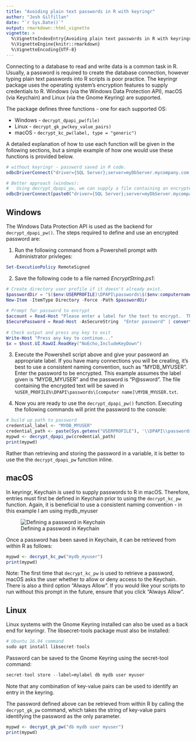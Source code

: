 ```yaml
---
title: "Avoiding plain text passwords in R with keyringr"
author: "Josh Gilfillan"
date: "`r Sys.Date()`"
output: rmarkdown::html_vignette
vignette: >
  %\VignetteIndexEntry{Avoiding plain text passwords in R with keyringr}
  %\VignetteEngine{knitr::rmarkdown}
  %\VignetteEncoding{UTF-8}
---
```


Connecting to a database to read and write data is a common task in R.  Usually, a password is required to create the database connection, however typing plain text passwords into R scripts is poor practice.  The keyringr package uses the operating system's encryption features to supply credentials to R.  Windows (via the Windows Data Protection API), macOS (via Keychain) and Linux (via the Gnome Keyring) are supported.

The package defines three functions - one for each supported OS:

  * Windows - `decrypt_dpapi_pw(file)`
  * Linux - `decrypt_gk_pw(key_value_pairs)`
  * macOS - `decrypt_kc_pw(label, type = "generic")`

A detailed explanation of how to use each function will be given in the following sections, but a simple example of how one would use these functions is provided below.

```r
# without keyringr - password saved in R code.
odbcDriverConnect("driver={SQL Server};server=myDbServer.mycompany.com;database=mydb;uid=myuser;pwd=P@ssw0rd")

# Better approach (windows):
#   Using decrypt_dpapi_pw, we can supply a file containing an encrypted string.
odbcDriverConnect(paste0("driver={SQL Server};server=myDbServer.mycompany.com;database=mydb;uid=myuser;pwd=", decrypt_dpapi_pw("myEncryptedPw.txt")))
```


## Windows
The Windows Data Protection API is used as the backend for `decrypt_dpapi_pw()`.  The steps required to define and use an encrypted password are:

  1.  Run the following command from a Powershell prompt with Administrator privleges:
    
```Powershell
Set-ExecutionPolicy RemoteSigned
```
  
  2. Save the following code to a file named _EncryptString.ps1_:
  
```Powershell
# Create directory user profile if it doesn't already exist.
$passwordDir = "$($env:USERPROFILE)\DPAPI\passwords\$($env:computername)"
New-Item -ItemType Directory -Force -Path $passwordDir
    
# Prompt for password to encrypt
$account = Read-Host "Please enter a label for the text to encrypt.  This will be how you refer to the password in R.  eg. MYDB_MYUSER"
$SecurePassword = Read-Host -AsSecureString  "Enter password" | convertfrom-securestring | out-file "$($passwordDir)\$($account).txt"
    
# Check output and press any key to exit
Write-Host "Press any key to continue..."
$x = $host.UI.RawUI.ReadKey("NoEcho,IncludeKeyDown")
```

  3. Execute the Powershell script above and give your password an appropriate label.  If you have many connections you will be creating, it's best to use a consistent naming convention, such as "MYDB_MYUSER".  Enter the password to be encrypted.  This example assumes the label given is "MYDB_MYUSER" and the password is "P@ssword".  The file containing the encrypted text will be saved in `%USER_PROFILE%\DPAPI\passwords\[computer name]\MYDB_MYUSER.txt`.

  4. Now you are ready to use the `decrypt_dpapi_pw()` function.  Executing the following commands will print the password to the console:
  
```r
# build up path to password
credential_label <- "MYDB_MYUSER"
credential_path <- paste(Sys.getenv("USERPROFILE"), '\\DPAPI\\passwords\\', Sys.info()["nodename"], '\\', credential_label, '.txt', sep="")
mypwd <- decrypt_dpapi_pw(credential_path)
print(mypwd)
```

Rather than retrieving and storing the password in a variable, it is better to use the the `decrypt_dpapi_pw` function inline.

## macOS
In keyringr, Keychain is used to supply passwords to R in macOS.  Therefore, entries must first be defined in Keychain prior to using the `decrypt_kc_pw` function.  Again, it is beneficial to use a consistent naming convention - in this example I am using mydb_myuser

![Defining a password in Keychain](kc_screenshot.png)

Once a password has been saved in Keychain, it can be retrieved from within R as follows:

```r
mypwd <- decrypt_kc_pw("mydb_myuser")
print(mypwd)
```

Note:  The first time that `decrypt_kc_pw` is used to retrieve a password, macOS asks the user whether to allow or deny access to the Keychain.  There is also a third option "Always Allow".  If you would like your scripts to run without this prompt in the future, ensure that you click "Always Allow".

## Linux
Linux systems with the Gnome Keyring installed can also be used as a back end for keyringr.  The libsecret-tools package must also be installed:

```r
# Ubuntu 16.04 command
sudo apt install libsecret-tools
```

Password can be saved to the Gnome Keyring using the secret-tool command:

```r
secret-tool store --label=mylabel db mydb user myuser
```

Note that any combination of key-value pairs can be used to identify an entry in the keyring.

The password defined above can be retrieved from within R by calling the `decrypt_gk_pw` command, which takes the string of key-value pairs identifying the password as the only parameter.

```r
mypwd <- decrypt_gk_pw("db mydb user myuser")
print(mypwd)
```
